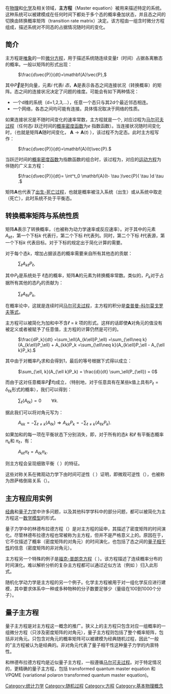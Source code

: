 {{noteTA
|G1=Physics
|T=zh-cn:主方程;zh-tw:主方程式;zh-hk:主方程式;
}}
{{roughtranslation|time=2015-07-07T15:15:21+00:00}}
{{about||在量子物理学中使用的主方程|林德布拉德方程|在量子场论中使用的经典和量子主方程|巴塔林-维尔可维斯基代数}}

在[[物理|物理]]和[[化学|化学]]及相关领域，'''主方程'''（Master equation）被用来描述特定的系统。这种系统可以被建模成在任何时间下都处于多个态的概率叠加状态，并且态之间的切换由转换概率矩阵（transition rate matrix）决定。该方程由一组含时微分方程组成，描述系统对不同态的占据情况随时间的变化。

== 简介 ==
主方程是[[唯象理论|唯象]]的一阶[[微分方程|微分方程]]，用于描述系统随连续变量''t''（时间）占据各离散态的概率。一般以矩阵的形式出现：

: <math> \frac{d\vec{P}}{dt}=\mathbf{A}\vec{P},</math>

其中<math>\vec{P}</math>是列向量，元素''i'' 代表''i 态''，<math>\mathbf{A}</math>是表示各态之间连接状况（转换概率）的矩阵。态之间的连接状况决定了问题的维度。可能会有如下两种情况：

* 一个d维的系统（d=1,2,3,...），任意一个态只与其2d个最近邻态相连。
* 一个网络，各态之间均可能有连接。具体情况取决于网络的性质。

如果连接状况是不随时间变化的速率常数，主方程就是一个{{link-en|Kinetic_scheme|kinetic scheme}}, 对应过程为[[马尔可夫链|马尔可夫过程]]（任何态''i'' 跃迁时间的[[概率密度函数|概率密度函数]]为''e'' 指数函数）。当连接状况随时间变化时，（也就是矩阵<math>\mathbf{A}</math>随时间变化， <math>\mathbf{A}\rightarrow\mathbf{A}(t)</math> ），该过程不为定态。此时主方程写作：

: <math> \frac{d\vec{P}}{dt}=\mathbf{A}(t)\vec{P}.</math>

当跃迁时间的[[概率密度函数|概率密度函数]]为指数函数的组合时，该过程为{{link-en|Semi-Markov_process|semi-Markovian}}，对应的[[运动方程|运动方程]]为{{link-en|Integro-differential_equation|integro-differential equation}} 伴随的广义主方程：

: <math> \frac{d\vec{P}}{dt}= \int^t_0 \mathbf{A}(t- \tau )\vec{P}( \tau )d \tau . </math>

矩阵<math>\mathbf{A}</math>也代表了[[出生-死亡过程|出生-死亡过程]]，也就是概率被注入系统（出生）或从系统中取走（死亡），此时系统不处于平衡态。

== 转换概率矩阵与系统性质 ==
矩阵<math>\mathbf{A}</math>表示了转换概率，（也被称为动力学速率或反应速率）。对于其中的元素<math> A_{k\ell} </math>，第一个下标''k'' 代表行，第二个下标 <math> \ell </math>代表列。同时，第二个下标 <math> \ell </math>代表源，第一个下标''k'' 代表目标。对于下标的规定出于简化计算的需要。

对于每个态''k''，增加占据该态的概率需要来自所有其他态的贡献：

: <math> \sum_\ell A_{k\ell}P_\ell, </math>

其中<math> P_\ell </math>是系统处于 <math> \ell </math>态的概率，矩阵<math>\mathbf{A}</math>的元素为转换概率常数。类似的，<math>P_k</math>对于占据所有其他的态<math> P_\ell </math>的贡献为：

: <math> \sum_\ell A_{\ell k}P_k, </math>

在概率论中，这就是连续时间[[马尔可夫链|马尔可夫过程]]，主方程的积分是[[查普曼-科尔莫戈罗夫等式|查普曼-科尔莫戈罗夫等式]]。

主方程可以被简化为加和中不含''ℓ'' = ''k'' 项的形式。这样的话即使<math>\mathbf{A}</math>对角元的值没有被定义或者被赋予了任意值，主方程的计算仍然是可行的。

: <math> \frac{dP_k}{dt}
        =\sum_\ell(A_{k\ell}P_\ell)
        =\sum_{\ell\neq k}(A_{k\ell}P_\ell) + A_{kk}P_k
        =\sum_{\ell\neq k}(A_{k\ell}P_\ell - A_{\ell k}P_k). </math>

其中由于对概率<math> P_{\ell} </math>求和会得到1，最后的等号根据下式得以成立：

: <math>  \sum_{\ell, k}(A_{\ell k}P_k) = \frac{d}{dt} \sum_\ell(P_{\ell}) = 0 </math>

而由于这对任意概率<math>\vec{P}</math>均成立，（特别地，对于任意具有在某些k值上具有<math> P_{\ell} = \delta_{\ell k}</math>形式的概率），我们可以得到：

: <math>  \sum_{\ell}(A_{\ell k}) =  0 \qquad \forall k.</math>

据此我们可以将对角元写为：

: <math> A_{kk} = -\sum_{\ell\neq k}(A_{\ell k}) \Rightarrow A_{kk} P_k = -\sum_{\ell\neq k}(A_{\ell k} P_k) </math>.

如果加和的每一项在平衡状态下分别消失，即，对于所有的态''k'' 和''ℓ'' 有平衡态概率 <math>\pi_k</math>和 <math>\pi_\ell</math>，有：

: <math>A_{k \ell} \pi_\ell = A_{\ell k} \pi_k .</math>

则主方程会呈现细致平衡（{{link-en|Detailed_balance|detailed balance}} ）的特征。

这些对称关系在微观动力学下由时间可逆性（{{link-en|Time_reversibility|time reversibility}} ）证明，即微观可逆性（{{link-en|Microscopic_reversibility|microscopic reversibility}}），也被称为昂萨格倒易关系（{{link-en|Onsager_reciprocal_relations|Onsager reciprocal relations}}）。

== 主方程应用实例 ==
[[经典力学|经典]]和[[量子力学|量子力学]]中许多问题，以及其他科学学科中的部分问题，都可以被简化为主方程这一[[数学模型|数学模型]]的形式。

量子力学中的林德布拉德方程（{{link-en|Lindblad_equation|Lindblad equation}}）是对主方程的延申，其描述了密度矩阵的时间演化。尽管林德布拉德方程也常被称为主方程，但并不是严格意义上的。原因在于，它不仅描述了概率（密度矩阵的对角元）的时间演化，也包括了态之间的[[相干性|量子相干性]]的信息（密度矩阵的非对角元）。

主方程另一个特殊的例子是[[福克-普朗克方程|福克-普朗克方程]]（{{link-en|Fokker-Planck_equation|Fokker-Planck equation}} ）。该方程描述了连续概率分布的时间演化。难以解析分析的复杂主方程都可以通过近似方法（例如 {{link-en|System_size_expansion|system size expansion}}）归入此形式。

随机化学动力学是主方程的另一个例子。化学主方程被用于对一组化学反应进行建模，其中要求体系中一种或多种物种的分子数要足够少（量级在100到1000个分子）。

== 量子主方程 ==
量子主方程是对主方程这一概念的推广。狭义上的主方程只包含对应一组概率的一组微分方程（只涉及密度矩阵的对角元），量子主方程则包括了整个概率矩阵，包括非对角元。只包含对角元的概率矩阵可以被建模为经典随机过程，因此“一般的”主方程被认为是经典的。非对角元代表了量子相干性这种量子力学的内禀特性。

{{link-en|Redfield_equation|Redfield equation}} 和林德布拉德方程均是近似量子主方程，一般遵循[[马尔可夫链|马尔可夫过程]]。对于特定情况的，更精确的量子主方程，包括{{link-en|Polaron|polaron}} transformed quantum master equation 和VPQME (variational polaron transformed quantum master equation)。

[[Category:统计力学|Category:统计力学]]
[[Category:随机过程|Category:随机过程]]
[[Category:方程|Category:方程]]
[[Category:基本物理概念|Category:基本物理概念]]